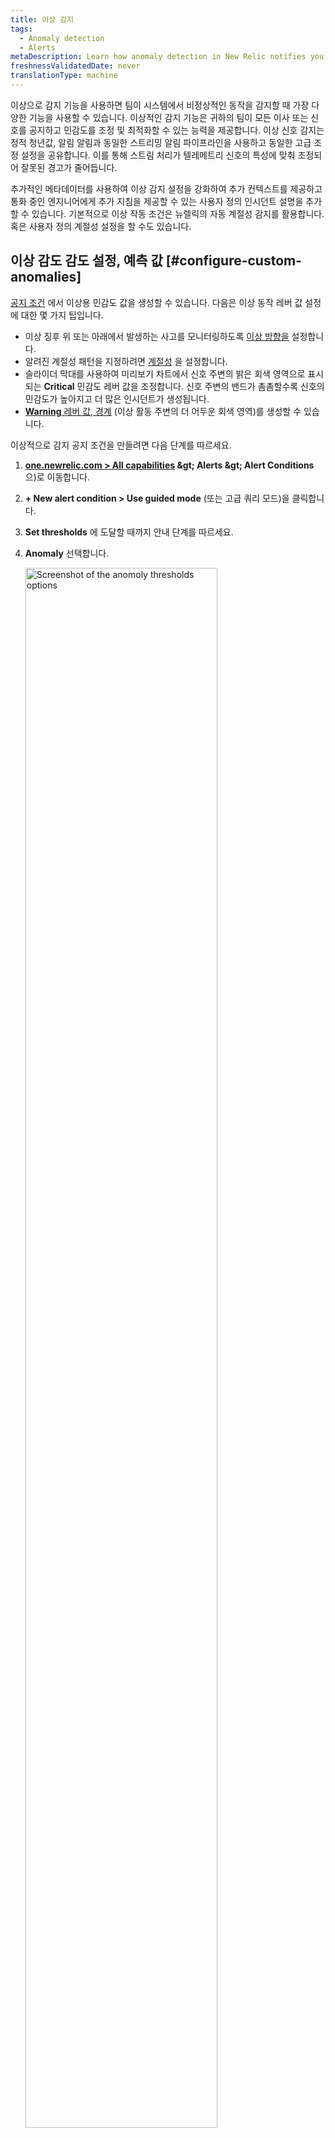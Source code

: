 ```yaml
---
title: 이상 감지
tags:
  - Anomaly detection
  - Alerts
metaDescription: Learn how anomaly detection in New Relic notifies you of unusual app behavior.
freshnessValidatedDate: never
translationType: machine
---
```


이상으로 감지 기능을 사용하면 팀이 시스템에서 비정상적인 동작을 감지할 때 가장 다양한 기능을 사용할 수 있습니다. 이상적인 감지 기능은 귀하의 팀이 모든 이사 또는 신호를 공지하고 민감도를 조정 및 최적화할 수 있는 능력을 제공합니다. 이상 신호 감지는 정적 청년값, 알림 알림과 동일한 스트리밍 알림 파이프라인을 사용하고 동일한 고급 조정 설정을 공유합니다. 이를 통해 스트림 처리가 텔레메트리 신호의 특성에 맞춰 조정되어 잘못된 경고가 줄어듭니다.

추가적인 메타데이터를 사용하여 이상 감지 설정을 강화하여 추가 컨텍스트를 제공하고 통화 중인 엔지니어에게 추가 지침을 제공할 수 있는 사용자 정의 인시던트 설명을 추가할 수 있습니다. 기본적으로 이상 작동 조건은 뉴렐릭의 자동 계절성 감지를 활용합니다. 혹은 사용자 정의 계절성 설정을 할 수도 있습니다.

## 이상 감도 감도 설정, 예측 값 [#configure-custom-anomalies]

[공지 조건](/docs/alerts-applied-intelligence/new-relic-alerts/alert-conditions/create-nrql-alert-conditions/) 에서 이상용 민감도 값을 생성할 수 있습니다. 다음은 이상 동작 레버 값 설정에 대한 몇 가지 팁입니다.

* 이상 징후 위 또는 아래에서 발생하는 사고를 모니터링하도록 [이상 방향을](#anomaly-direction) 설정합니다.
* 알려진 계절성 패턴을 지정하려면 [계절성](#seasonality) 을 설정합니다.
* 슬라이더 막대를 사용하여 미리보기 차트에서 신호 주변의 밝은 회색 영역으로 표시되는 <DNT>**Critical**</DNT> 민감도 레버 값을 조정합니다. 신호 주변의 밴드가 촘촘할수록 신호의 민감도가 높아지고 더 많은 인시던트가 생성됩니다.
* [<DNT>**Warning**</DNT> 레버 값, 경계](/docs/alerts-applied-intelligence/new-relic-alerts/advanced-alerts/advanced-techniques/set-thresholds-alert-condition/#threshold-levels) (이상 활동 주변의 더 어두운 회색 영역)를 생성할 수 있습니다.

이상적으로 감지 공지 조건을 만들려면 다음 단계를 따르세요.

1. <DNT>**[one.newrelic.com &gt; All capabilities](https://one.newrelic.com/all-capabilities) &amp;gt; Alerts &amp;gt; Alert Conditions**</DNT> 으)로 이동합니다.

2. <DNT>**+ New alert condition &gt; Use guided mode**</DNT> (또는 고급 쿼리 모드)을 클릭합니다.

3. <DNT>**Set thresholds**</DNT> 에 도달할 때까지 안내 단계를 따르세요.

4. <DNT>**Anomaly**</DNT> 선택합니다.

   <img width="80%;" title="Set anomoly thresholds" alt="Screenshot of the anomoly thresholds options" src="/images/alerts_screenshot-crop_try-anomaly-thresholds.webp" />

5. 공지사항의 계절성을 계산하기 위한 옵션을 선택하세요. 계절성과 그것이 알림에 어떤 영향을 미치는지 이해하려면 [계절성을](#seasonality) 참조하세요.

6. 하나 이상의 레버 값, 힌트에 대한 설정을 구성합니다. 이상적으로 감지는 이전 활동을 기반으로 다음 데이터 포인트가 무엇인지 예측합니다. 이상 검출을 위한 청년값, 예측값은 실제값이 예측값에서 얼마나 떨어져 있는지를 허용하는 공지조건의 민감도를 제어합니다. 갱값, 경계는 귀하의 신호 값이 예측한 값에서 벗어난 표준적인 수입니다. 이전 7일간의 데이터에 대한 예측값과 실제값 간의 표준편차를 추적합니다.

   임계값을 구성하려면 다음을 수행해야 합니다.

   * &apos;임계값 방향&apos;을 상한, 하한 또는 둘 다로 설정합니다. 즉, 신호 값(쿼리의 출력)이 예측 값보다 높거나 예측 값보다 낮거나 둘 중 하나인 경우에만 인시던트를 생성합니다.

     이 필드는 지정된 기간 동안의 데이터 포인트 중 얼마나 많은 데이터 포인트가 레버 값을 벗어나야 하는지를 나타냅니다. 옵션은 <DNT>**for at least**</DNT> 및 <DNT>**at least once in**</DNT> 입니다. <DNT>**for at least**</DNT> 선택하면 신호의 모든 데이터 포인트가 인시던트가 열리기 전 지정된 기간 동안 레버 값 외부에 있어야 함을 의미합니다. 인시던트를 종료하려면 그 반대가 참이어야 합니다. <DNT>**at least once in**</DNT> 옵션은 단순히 신호의 데이터 포인트 중 하나가 레버 값을 벗어나자마자 인시던트가 열림을 의미합니다. 이 옵션을 사용하면 인시던트 개시 시기를 결정하는 데 기간이 관련되지 않습니다. 그러나 이는 인시던트 종료와 관련이 있습니다. 모든 신호의 데이터 포인트는 지정된 기간 동안 레버 값 내에 있어야 합니다.

   * &apos;임계값 기간&apos;을 설정합니다. 인시던트가 열리기 전에 신호 값이 임계값 외부에 남아 있어야 하는 시간으로 생각하십시오. 반대로 인시던트가 종료되기 위해 신호가 임계값 내에 있어야 하는 시간이기도 합니다.

     이 필드는 위에서 언급한 기간에 대한 응답입니다. 신호가 정의된 임계값을 초과하는 시간입니다. 이것은 실제 임계값 기간입니다.

   * &apos;임계값 수준&apos;을 설정합니다. 사용자 지정 이상 감지의 경우 신호의 데이터 포인트가 예상한 값과 표준 편차의 수입니다.

7. 공지조건의 세부정보를 추가하고 <DNT>**Save condition**</DNT> 클릭합니다.

## 다중 신호 조건에 대한 임계값 설정(패싯 쿼리) [#faceted-queries]

1단계에서 쿼리를 정의한 방법에 따라 경보 조건은 하나가 아니라 많은 신호를 모니터링할 수 있습니다. NRQL로 작업할 때 이러한 쿼리는 [`FACET` 절을](/docs/query-your-data/nrql-new-relic-query-language/get-started/nrql-syntax-clauses-functions/#sel-facet)사용합니다. 하나의 경보 조건이 모니터링할 수 있는 최대 신호 수는 5,000개입니다. 지정한 임계값 설정은 이 조건으로 모니터링되는 모든 신호에 동일하게 적용됩니다. 각 신호는 개별적으로 모니터링되고 평가되지만 설정은 모든 신호에 일관되게 적용됩니다. 미리보기 차트에는 최대 500개의 신호만 표시됩니다. 그러나 차트에 표시된 신호가 둘 이상인 경우 예측된 신호 및 임계값 대역을 표시하지 않습니다. 이상적인 임계값을 결정하는 동안 해당 정보를 표시하려면 범례에서 시계열 신호 중 하나를 선택하여 차트를 단일 시계열로 필터링합니다.

## 이상 방향: 상한 또는 하한 범위 선택 [#anomaly-direction]

조건이 예측 값을 초과하는 동작(&quot;upper&quot;), 예측 값 미만(&quot;lower&quot;) 또는 위 또는 아래로 이동하는 동작을 찾도록 할지 여부를 선택할 수 있습니다. 예측 방향 선택기로 이를 선택합니다.

이에 대한 사용 사례의 예:

* 오류 비율과 같은 데이터 원본에 대해 상한 설정을 사용할 수 있습니다. 일반적으로 오류율이 올라가는 경우에만 관심이 있고 낮아지는 경우에는 관심이 없기 때문입니다.
* 처리량과 같은 데이터 원본에 대해 더 낮은 설정을 사용할 수 있습니다. 갑작스러운 상승 변동은 매우 일반적이지만 갑작스러운 큰 폭의 하락은 문제를 나타낼 수 있기 때문입니다.

다음은 다양한 변칙 방향 설정에서 데이터의 큰 변동이 어떻게 처리되는지에 대한 예입니다. 빨간색 영역은 인시던트를 나타냅니다.

<img title="A screenshot of anomaly details in the New Relic UI" alt="A screenshot demonstrating how to select upper and lower ranges for anomalies" src="/images/alerts_screenshot-full_anomalies-set-upper-and-lower-ranges.webp" />

## 예측값 계산에 적용되는 규칙 [#anomaly-rules]

예측을 계산하는 알고리즘은 수학적으로 복잡합니다. 다음은 예측 능력을 관리하는 몇 가지 주요 규칙입니다.

* <DNT>**Age of data**</DNT> 초기 생성 시 데이터 가용성 및 예측 유형에 따라 1-4주 간의 데이터를 사용하여 예측이 계산됩니다. 현재 `FACET` 절을 사용하는 쿼리는 저장된 데이터에 대해 학습되지 않습니다. 생성 후 알고리즘은 장기간에 걸쳐 진행되는 데이터 변동을 고려하지만 최신 데이터에 더 큰 가중치가 부여됩니다. 짧은 시간 동안만 존재한 데이터의 경우 예측 값이 크게 변동할 가능성이 높으며 정확도가 매우 낮습니다. 이는 일반적인 값과 동작을 결정하기 위한 데이터가 충분하지 않기 때문입니다. 데이터의 기록이 많을수록 예측이 더 정확해집니다.
* <DNT>**Consistency of data**</DNT> 일관된 범위에 유지되거나 느리고 꾸준한 추세를 보이는 지표 값의 경우 예측 가능성이 더 높은 동작은 민감도 값, 관련 값이 예측을 중심으로 더 엄격해짐을 의미합니다. 더 다양하고 예측할 수 없는 데이터는 더 느슨한(넓은) 민감도를 갖게 됩니다.
* <DNT>**Regular fluctuations**</DNT> 1주일보다 짧은 주기적 변동(예: 매주 수요일 오후 1시 구현, 배포 또는 야간 보고서)의 경우 예측 알고리즘은 이러한 주기적 변동을 찾아 조정하려고 시도합니다.

## 계절성 [#seasonality]

주중 교통량 최대치 등 신호의 반복적인 변동을 해결하려면 조건의 계절성을 지정할 수 있습니다. 기본적으로 이상 징후 감지는 <DNT>\*\* New Relic calculation\*\*</DNT> 사용하여 각 신호의 계절성을 자동으로 계산합니다. 하지만 계절성 계산을 특정 값으로 설정하거나 완전히 비활성화할 수도 있습니다. 사용 가능한 옵션은 다음과 같습니다.

* <DNT>**New Relic calculation**</DNT> (기본값): 데이터 연령, 데이터 일관성, 정기적 변동을 포함한 여러 요소를 기반으로 각 신호의 계절성을 자동으로 결정합니다.
* <DNT>**Hourly**</DNT>: 이상신호 감지 조건 내의 모든 신호에 시간별 패턴을 적용합니다.
* <DNT>**Daily**</DNT>: 이상신호 감지 조건 내 모든 신호에 일일 패턴을 적용합니다.
* <DNT>**Weekly**</DNT>: 이상징후 감지 조건 내의 모든 신호에 주간 패턴을 적용합니다.
* <DNT>**None**</DNT>: 계절성을 완전히 비활성화하여 신호를 평가할 때 계절적 패턴이 고려되지 않도록 합니다.